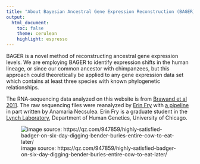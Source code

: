 ```yaml
---
title: "About Bayesian Ancestral Gene Expression Reconstruction (BAGER)"
output:
  html_document:
    toc: false
    theme: cerulean
    highlight: espresso
---
```


BAGER is a novel method of reconstructing ancestral gene expression levels. We are employing BAGER to identify expression shifts in the human lineage, or since our common ancestor with chimpanzees, but this approach could theoretically be applied to any gene expression data set which contains at least three species with known phylogenetic relationships.

The RNA-sequencing data analyzed on this website is from [Brawand et al 2011](http://www.ncbi.nlm.nih.gov/pubmed/22012392). The raw sequencing files were reanalyzed by [Erin Fry](mailto:efry@uchicago.edu) with [a pipeline](https://github.com/erinfry6/RNASeqRealignAcrossPrimates) in part written by Anamaria Necsulea. Erin Fry is a graduate student in the [Lynch Laboratory](https://lynchlab.uchicago.edu/), Department of Human Genetics, University of Chicago.


![image source: https://qz.com/947859/highly-satisfied-badger-on-six-day-digging-bender-buries-entire-cow-to-eat-later/](https://qzprod.files.wordpress.com/2017/04/american_badger-e1491066906811.jpg?quality=80&strip=all&w=1600) 